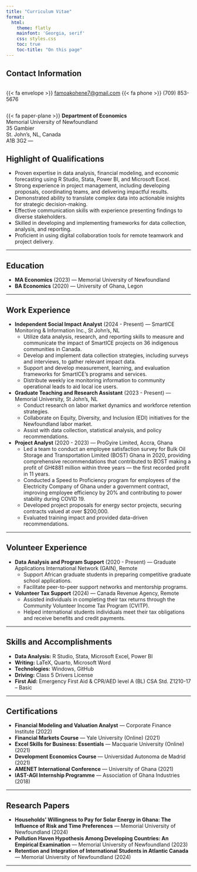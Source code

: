 ```yaml
---
title: "Curriculum Vitae"
format:
  html:
    theme: flatly
    mainfont: 'Georgia, serif'
    css: styles.css
    toc: true
    toc-title: "On this page"
---
```


## **Contact Information**

<div style="display: flex; align-items: center; gap: 15px;">
{{< fa envelope >}} [famoakohene7@gmail.com](mailto:famoakohene7@gmail.com)
{{< fa phone >}} (709) 853-5676
</div>

{{< fa paper-plane >}} **Department of Economics**\
Memorial University of Newfoundland\
35 Gambier\
St. John's, NL, Canada\
A1B 3G2
---

## **Highlight of Qualifications**

- Proven expertise in data analysis, financial modeling, and economic forecasting using R Studio, Stata, Power BI, and Microsoft Excel.  
- Strong experience in project management, including developing proposals, coordinating teams, and delivering impactful results.  
- Demonstrated ability to translate complex data into actionable insights for strategic decision-making.  
- Effective communication skills with experience presenting findings to diverse stakeholders.  
- Skilled in developing and implementing frameworks for data collection, analysis, and reporting.  
- Proficient in using digital collaboration tools for remote teamwork and project delivery.  

---

## **Education**

- **MA Economics** (2023) — Memorial University of Newfoundland  
- **BA Economics** (2020) — University of Ghana, Legon

---

## **Work Experience**

- **Independent Social Impact Analyst** (2024 - Present) — SmartICE Monitoring & Information Inc., St John’s, NL  
    - Utilize data analysis, research, and reporting skills to measure and communicate the impact of SmartICE projects on 36 indigenous communities in Canada.  
    - Develop and implement data collection strategies, including surveys and interviews, to gather relevant impact data.  
    - Support and develop measurement, learning, and evaluation frameworks for SmartICE’s programs and services.  
    - Distribute weekly ice monitoring information to community operational leads to aid local ice users.  

- **Graduate Teaching and Research Assistant** (2023 - Present) — Memorial University, St John's, NL  
    - Conduct research on labor market dynamics and workforce retention strategies.  
    - Collaborate on Equity, Diversity, and Inclusion (EDI) initiatives for the Newfoundland labor market.  
    - Assist with data collection, statistical analysis, and policy recommendations.  

- **Project Analyst** (2020 - 2023) — ProGyire Limited, Accra, Ghana  
    - Led a team to conduct an employee satisfaction survey for Bulk Oil Storage and Transportation Limited (BOST) Ghana in 2020, providing comprehensive recommendations that contributed to BOST making a profit of GH¢881 million within three years — the first recorded profit in 11 years.  
    - Conducted a Speed to Proficiency program for employees of the Electricity Company of Ghana under a government contract, improving employee efficiency by 20% and contributing to power stability during COVID 19.  
    - Developed project proposals for energy sector projects, securing contracts valued at over \$200,000.  
    - Evaluated training impact and provided data-driven recommendations.  

---

## **Volunteer Experience**

- **Data Analysis and Program Support** (2020 - Present) — Graduate Applications International Network (GAIN), Remote  
    - Support African graduate students in preparing competitive graduate school applications.  
    - Facilitate peer-to-peer support networks and mentorship programs.  

- **Volunteer Tax Support** (2024) — Canada Revenue Agency, Remote  
    - Assisted individuals in completing their tax returns through the Community Volunteer Income Tax Program (CVITP).  
    - Helped international students individuals meet their tax obligations and receive benefits and credit payments.  

---

## **Skills and Accomplishments**

- **Data Analysis:** R Studio, Stata, Microsoft Excel, Power BI  
- **Writing:** LaTeX, Quarto, Microsoft Word  
- **Technologies:** Windows, GitHub  
- **Driving:** Class 5 Drivers License  
- **First Aid:** Emergency First Aid & CPR/AED level A (BL) CSA Std. Z1210-17 – Basic  

---

## **Certifications**

- **Financial Modeling and Valuation Analyst** — Corporate Finance Institute (2022)  
- **Financial Markets Course** — Yale University (Online) (2021)  
- **Excel Skills for Business: Essentials** — Macquarie University (Online) (2021)  
- **Development Economics Course** — Universidad Autonoma de Madrid (2021)  
- **AMENET International Conference** — University of Ghana (2021)  
- **IAST-AGI Internship Programme** — Association of Ghana Industries (2018)  

---

## **Research Papers**

- **Households’ Willingness to Pay for Solar Energy in Ghana: The Influence of Risk and Time Preferences** — Memorial University of Newfoundland (2024)  
- **Pollution Haven Hypothesis Among Developing Countries: An Empirical Examination** — Memorial University of Newfoundland (2023)  
- **Retention and Integration of International Students in Atlantic Canada** — Memorial University of Newfoundland (2024)  

---
